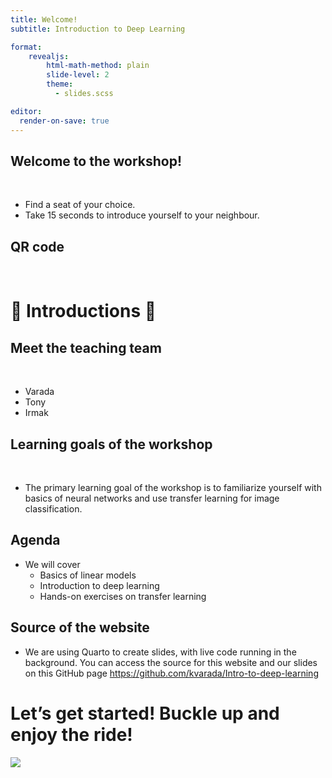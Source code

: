 ```yaml
---
title: Welcome!
subtitle: Introduction to Deep Learning  

format:
    revealjs:
        html-math-method: plain
        slide-level: 2
        theme:
          - slides.scss

editor:
  render-on-save: true
---
```


## Welcome to the workshop! 
\

* Find a seat of your choice.
* Take 15 seconds to introduce yourself to your neighbour.  

## QR code
\


# 🤝 Introductions 🤝 {.middle}

## Meet the teaching team 
\

- Varada
- Tony
- Irmak

## Learning goals of the workshop
\

- The primary learning goal of the workshop is to familiarize yourself with basics of neural networks and use transfer learning for image classification. 

## Agenda
- We will cover
  - Basics of linear models
  - Introduction to deep learning
  - Hands-on exercises on transfer learning

## Source of the website 
- We are using Quarto to create slides, with live code running in the background. You can access the source for this website and our slides on this GitHub page [https://github.com/kvarada/Intro-to-deep-learning](https://github.com/kvarada/Intro-to-deep-learning)

# Let's get started! Buckle up and enjoy the ride! 

![](img/eva-hippo-ride.png)